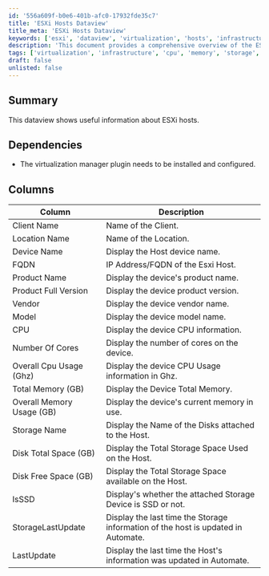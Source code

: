 ```yaml
---
id: '556a609f-b0e6-401b-afc0-17932fde35c7'
title: 'ESXi Hosts Dataview'
title_meta: 'ESXi Hosts Dataview'
keywords: ['esxi', 'dataview', 'virtualization', 'hosts', 'infrastructure']
description: 'This document provides a comprehensive overview of the ESXi hosts dataview, detailing the necessary dependencies, available columns, and the information displayed for each host, including CPU, memory, and storage metrics.'
tags: ['virtualization', 'infrastructure', 'cpu', 'memory', 'storage', 'update']
draft: false
unlisted: false
---
```

## Summary

This dataview shows useful information about ESXi hosts.

## Dependencies

- The virtualization manager plugin needs to be installed and configured.

## Columns

| Column                          | Description                                                       |
|---------------------------------|-------------------------------------------------------------------|
| Client Name                     | Name of the Client.                                              |
| Location Name                   | Name of the Location.                                          |
| Device Name                     | Display the Host device name.                                   |
| FQDN                            | IP Address/FQDN of the Esxi Host.                              |
| Product Name                    | Display the device's product name.                             |
| Product Full Version            | Display the device product version.                             |
| Vendor                          | Display the device vendor name.                                 |
| Model                           | Display the device model name.                                  |
| CPU                             | Display the device CPU information.                             |
| Number Of Cores                 | Display the number of cores on the device.                     |
| Overall Cpu Usage (Ghz)        | Display the device CPU Usage information in Ghz.               |
| Total Memory (GB)              | Display the Device Total Memory.                                |
| Overall Memory Usage (GB)      | Display the device's current memory in use.                    |
| Storage Name                    | Display the Name of the Disks attached to the Host.            |
| Disk Total Space (GB)          | Display the Total Storage Space Used on the Host.              |
| Disk Free Space (GB)           | Display the Total Storage Space available on the Host.         |
| IsSSD                           | Display's whether the attached Storage Device is SSD or not.   |
| StorageLastUpdate               | Display the last time the Storage information of the host is updated in Automate. |
| LastUpdate                      | Display the last time the Host's information was updated in Automate. |













